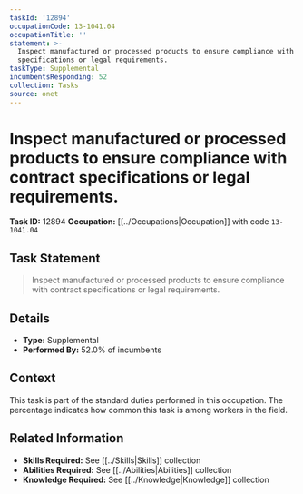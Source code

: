 ```yaml
---
taskId: '12894'
occupationCode: 13-1041.04
occupationTitle: ''
statement: >-
  Inspect manufactured or processed products to ensure compliance with contract
  specifications or legal requirements.
taskType: Supplemental
incumbentsResponding: 52
collection: Tasks
source: onet
---
```

# Inspect manufactured or processed products to ensure compliance with contract specifications or legal requirements.

**Task ID:** 12894
**Occupation:** [[../Occupations|Occupation]] with code `13-1041.04`

## Task Statement

> Inspect manufactured or processed products to ensure compliance with contract specifications or legal requirements.

## Details

- **Type:** Supplemental
- **Performed By:** 52.0% of incumbents

## Context

This task is part of the standard duties performed in this occupation. The percentage indicates how common this task is among workers in the field.

## Related Information

- **Skills Required:** See [[../Skills|Skills]] collection
- **Abilities Required:** See [[../Abilities|Abilities]] collection
- **Knowledge Required:** See [[../Knowledge|Knowledge]] collection
